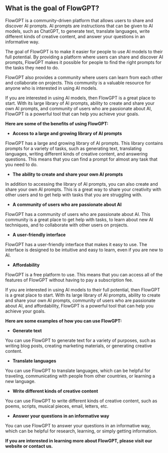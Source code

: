 ## What is the goal of FlowGPT?

FlowGPT is a community-driven platform that allows users to share and discover AI prompts. AI prompts are instructions that can be given to AI models, such as ChatGPT, to generate text, translate languages, write different kinds of creative content, and answer your questions in an informative way.

The goal of FlowGPT is to make it easier for people to use AI models to their full potential. By providing a platform where users can share and discover AI prompts, FlowGPT makes it possible for people to find the right prompts for the tasks they need to do.

FlowGPT also provides a community where users can learn from each other and collaborate on projects. This community is a valuable resource for anyone who is interested in using AI models.

If you are interested in using AI models, then FlowGPT is a great place to start. With its large library of AI prompts, ability to create and share your own AI prompts, and community of users who are passionate about AI, FlowGPT is a powerful tool that can help you achieve your goals.

**Here are some of the benefits of using FlowGPT:**

* **Access to a large and growing library of AI prompts**

FlowGPT has a large and growing library of AI prompts. This library contains prompts for a variety of tasks, such as generating text, translating languages, writing different kinds of creative content, and answering questions. This means that you can find a prompt for almost any task that you need to do.

* **The ability to create and share your own AI prompts**

In addition to accessing the library of AI prompts, you can also create and share your own AI prompts. This is a great way to share your creativity with other users and to get help with tasks that you are struggling with.

* **A community of users who are passionate about AI**

FlowGPT has a community of users who are passionate about AI. This community is a great place to get help with tasks, to learn about new AI techniques, and to collaborate with other users on projects.

* **A user-friendly interface**

FlowGPT has a user-friendly interface that makes it easy to use. The interface is designed to be intuitive and easy to learn, even if you are new to AI.

* **Affordability**

FlowGPT is a free platform to use. This means that you can access all of the features of FlowGPT without having to pay a subscription fee.

If you are interested in using AI models to their full potential, then FlowGPT is a great place to start. With its large library of AI prompts, ability to create and share your own AI prompts, community of users who are passionate about AI, and affordability, FlowGPT is a powerful tool that can help you achieve your goals.

**Here are some examples of how you can use FlowGPT:**

* **Generate text**

You can use FlowGPT to generate text for a variety of purposes, such as writing blog posts, creating marketing materials, or generating creative content.

* **Translate languages**

You can use FlowGPT to translate languages, which can be helpful for traveling, communicating with people from other countries, or learning a new language.

* **Write different kinds of creative content**

You can use FlowGPT to write different kinds of creative content, such as poems, scripts, musical pieces, email, letters, etc.

* **Answer your questions in an informative way**

You can use FlowGPT to answer your questions in an informative way, which can be helpful for research, learning, or simply getting information.

**If you are interested in learning more about FlowGPT, please visit our website or contact us.**

